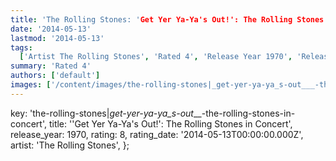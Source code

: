 ```yaml
---
title: 'The Rolling Stones: 'Get Yer Ya-Ya's Out!': The Rolling Stones in Concert (1970)'
date: '2014-05-13'
lastmod: '2014-05-13'
tags:
  ['Artist The Rolling Stones', 'Rated 4', 'Release Year 1970', 'Release Decade 1970']
summary: 'Rated 4'
authors: ['default']
images: ['/content/images/the-rolling-stones|_get-yer-ya-ya_s-out___-the-rolling-stones-in-concert.jpg']
---
```


  key: 'the-rolling-stones|_get-yer-ya-ya_s-out___-the-rolling-stones-in-concert',
  title: ''Get Yer Ya-Ya's Out!': The Rolling Stones in Concert',
  release_year: 1970,
  rating: 8,
  rating_date: '2014-05-13T00:00:00.000Z',
  artist: 'The Rolling Stones',
};

<MusicRating data={data} />
